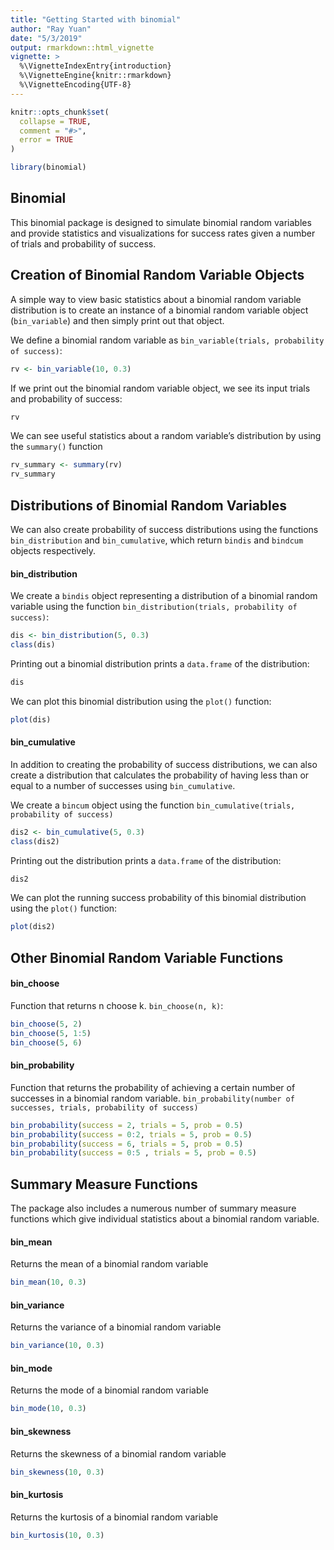 ```yaml
---
title: "Getting Started with binomial"
author: "Ray Yuan"
date: "5/3/2019"
output: rmarkdown::html_vignette
vignette: >
  %\VignetteIndexEntry{introduction}
  %\VignetteEngine{knitr::rmarkdown}
  %\VignetteEncoding{UTF-8}
---
```


```r
knitr::opts_chunk$set(
  collapse = TRUE,
  comment = "#>",
  error = TRUE
)
```

```r
library(binomial)
```
## Binomial

This binomial package is designed to simulate binomial random variables and provide statistics and visualizations for success rates given a number of trials and probability of success. 

## Creation of Binomial Random Variable Objects
A simple way to view basic statistics about a binomial random variable distribution is to create an instance of a binomial random variable object (`bin_variable`) and then simply print out that object. 

We define a binomial random variable as `bin_variable(trials, probability of success)`:
```r
rv <- bin_variable(10, 0.3)
```

If we print out the binomial random variable object, we see its input trials and probability of success:
```r
rv
```

We can see useful statistics about a random variable's distribution by using the `summary()` function
```r
rv_summary <- summary(rv)
rv_summary
```

## Distributions of Binomial Random Variables
We can also create probability of success distributions using the functions `bin_distribution` and `bin_cumulative`, which return `bindis` and `bindcum` objects respectively. 

#### bin_distribution
We create a `bindis` object representing a distribution of a binomial random variable using the function `bin_distribution(trials, probability of success)`:
```r
dis <- bin_distribution(5, 0.3)
class(dis)
```

Printing out a binomial distribution prints a `data.frame` of the distribution:
```r
dis
```

We can plot this binomial distribution using the `plot()` function:
```r
plot(dis)
```

#### bin_cumulative
In addition to creating the probability of success distributions, we can also create a distribution that calculates the probability of having less than or equal to a number of successes using `bin_cumulative`.

We create a `bincum` object using the function `bin_cumulative(trials, probability of success)`
```r
dis2 <- bin_cumulative(5, 0.3)
class(dis2)
```

Printing out the distribution prints a `data.frame` of the distribution:
```r
dis2
```

We can plot the running success probability of this binomial distribution using the `plot()` function:
```r
plot(dis2)
```

## Other Binomial Random Variable Functions

#### bin_choose
Function that returns n choose k. `bin_choose(n, k)`:
```r
bin_choose(5, 2)
bin_choose(5, 1:5)
bin_choose(5, 6)
```

#### bin_probability
Function that returns the probability of achieving a certain number of successes in a binomial random variable. `bin_probability(number of successes, trials, probability of success)`
```r
bin_probability(success = 2, trials = 5, prob = 0.5)
bin_probability(success = 0:2, trials = 5, prob = 0.5)
bin_probability(success = 6, trials = 5, prob = 0.5)
bin_probability(success = 0:5 , trials = 5, prob = 0.5)
```

## Summary Measure Functions
The package also includes a numerous number of summary measure functions which give individual statistics about a binomial random variable.

#### bin_mean
Returns the mean of a binomial random variable
```r
bin_mean(10, 0.3)
```

#### bin_variance
Returns the variance of a binomial random variable
```r
bin_variance(10, 0.3)
```

#### bin_mode
Returns the mode of a binomial random variable
```r
bin_mode(10, 0.3)
```

#### bin_skewness
Returns the skewness of a binomial random variable
```r
bin_skewness(10, 0.3)
```

#### bin_kurtosis
Returns the kurtosis of a binomial random variable
```r
bin_kurtosis(10, 0.3)
```

